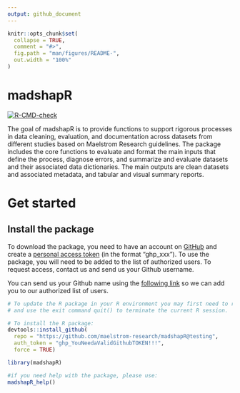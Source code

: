```yaml
---
output: github_document
---
```


<!-- README.md is generated from README.Rmd. Please edit that file -->

```r
knitr::opts_chunk$set(
  collapse = TRUE,
  comment = "#>",
  fig.path = "man/figures/README-",
  out.width = "100%"
)
```

# madshapR

<!-- badges: start -->
[![R-CMD-check](https://github.com/maelstrom-research/madshapR/actions/workflows/R-CMD-check.yaml/badge.svg)](https://github.com/maelstrom-research/madshapR/actions/workflows/R-CMD-check.yaml)
<!-- badges: end -->

The goal of madshapR is to provide functions to support rigorous processes in 
data cleaning, evaluation, and documentation across datasets from different 
studies based on Maelstrom Research guidelines. The package includes the core 
functions to evaluate and format the main inputs that define the process, 
diagnose errors, and summarize and evaluate datasets and their associated 
data dictionaries. The main outputs are clean datasets and associated metadata, 
and tabular and visual summary reports.

# Get started

## Install the package

To download the package, you need to have an account on
<a href="https://github.com/" target="_blank">GitHub</a> and create a 
<a href="https://github.com/settings/tokens" target="_blank">personal access token</a> 
(in the format "ghp_xxx"). To use the package, you will need to be added to the 
list of authorized users. To request access, contact us and send us your 
Github username.


You can send us your Github name using the 
<a href="https://www.maelstrom-research.org/contact" target="_blank">following link</a> 
so we can add you to our authorized list of users.


```r
# To update the R package in your R environment you may first need to remove it, 
# and use the exit command quit() to terminate the current R session.

# To install the R package:
devtools::install_github(
  repo = "https://github.com/maelstrom-research/madshapR@testing",
  auth_token = "ghp_YouNeedaValidGithubTOKEN!!!",
  force = TRUE)

```


```r
library(madshapR) 

#if you need help with the package, please use:
madshapR_help()

```
